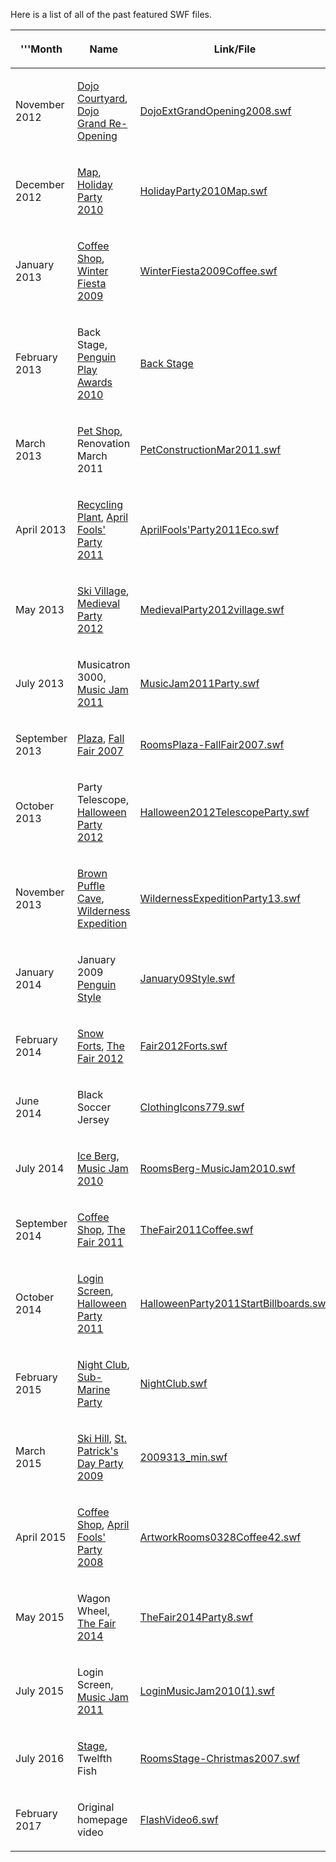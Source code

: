 Here is a list of all of the past featured SWF files.

{|border="1" cellpadding="4" cellspacing="0" style="margin: 1em 1em 1em 0; background: #f9f9f9; border: 1px #aaa solid; border-collapse: collapse; font-size: 95%;" 
!'''Month!!Name!!Link/File
|-
|November 2012||[[Dojo Courtyard]], [[Dojo Grand Re-Opening]]||[[Media:DojoExtGrandOpening2008.swf|DojoExtGrandOpening2008.swf]]
|-
|December 2012||[[Map]], [[Holiday Party 2010]]||[[Media:HolidayParty2010Map.swf|HolidayParty2010Map.swf]]
|-
|January 2013||[[Coffee Shop]], [[Winter Fiesta 2009]]||[[Media:WinterFiesta2009Coffee.swf|WinterFiesta2009Coffee.swf]]
|-
|February 2013||Back Stage, [[Penguin Play Awards 2010]]||<span class="plainlinks">[http://archives.clubpenguinwiki.info/swf.cpcheats.info/rooms/2010/penguin_play_awards_march/party.swf Back Stage]</span>
|-
|March 2013||[[Pet Shop]], Renovation March 2011||[[Media:PetConstructionMar2011.swf|PetConstructionMar2011.swf]]
|-
|April 2013||[[Recycling Plant]], [[April Fools' Party 2011]]||[[Media:AprilFools'Party2011Eco.swf|AprilFools'Party2011Eco.swf]]
|-
|May 2013||[[Ski Village]], [[Medieval Party 2012]]||[[Media:MedievalParty2012village.swf|MedievalParty2012village.swf]]
|-
|July 2013||Musicatron 3000, [[Music Jam 2011]]||[[Media:MusicJam2011Party.swf|MusicJam2011Party.swf]]
|-
|September 2013||[[Plaza]], [[Fall Fair 2007]]||[[Media:RoomsPlaza-FallFair2007.swf|RoomsPlaza-FallFair2007.swf]]
|-
|October 2013||Party Telescope, [[Halloween Party 2012]]||[[Media:Halloween2012TelescopeParty.swf|Halloween2012TelescopeParty.swf]]
|-
|November 2013||[[Party Rooms|Brown Puffle Cave]], [[Wilderness Expedition]]||[[Media:WildernessExpeditionParty13.swf|WildernessExpeditionParty13.swf]]
|-
|January 2014||January 2009 [[Penguin Style]]||[[Media:January09Style.swf|January09Style.swf]]
|-
|February 2014||[[Snow Forts]], [[The Fair 2012]]||[[Media:Fair2012Forts.swf|Fair2012Forts.swf]]
|-
|June 2014||Black Soccer Jersey||[[Media:ClothingIcons779.swf|ClothingIcons779.swf]]
|-
|July 2014||[[Ice Berg]], [[Music Jam 2010]]||[[Media:RoomsBerg-MusicJam2010.swf|RoomsBerg-MusicJam2010.swf]]
|-
|September 2014||[[Coffee Shop]], [[The Fair 2011]]||[[Media:TheFair2011Coffee.swf|TheFair2011Coffee.swf]]
|-
|October 2014||[[Login Screen]], [[Halloween Party 2011]]||[[Media:HalloweenParty2011StartBillboards.swf|HalloweenParty2011StartBillboards.swf]]
|-
|February 2015||[[Night Club]], [[Sub-Marine Party]]||<span class="plainlinks">[http://archives.clubpenguinwiki.info/swf.cpcheats.info/rooms/2008/Water_Party_08/NightClub.swf NightClub.swf]</span>
|-
|March 2015||[[Ski Hill]], [[St. Patrick's Day Party 2009]]||<span class="plainlinks">[http://archives.clubpenguinwiki.info/swf.cpcheats.info/rooms/2009/stpatricksparty2009/20090313_mtn.swf 2009313_min.swf]</span>
|-
|April 2015||[[Coffee Shop]], [[April Fools' Party 2008]]||[[Media:ArtworkRooms0328Coffee42.swf|ArtworkRooms0328Coffee42.swf]]
|-
|May 2015||Wagon Wheel, [[The Fair 2014]]||[[Media:TheFair2014Party8.swf|TheFair2014Party8.swf]]
|-
|July 2015||Login Screen, [[Music Jam 2011]]||[[Media:LoginMusicJam2010%281%29.swf|LoginMusicJam2010(1).swf]]
|-
|July 2016||[[Stage]], Twelfth Fish||[[Media:RoomsStage-Christmas2007.swf|RoomsStage-Christmas2007.swf]]
|-
|February 2017||Original homepage video||[[Media:FlashVideo6.swf|FlashVideo6.swf]]
|}

